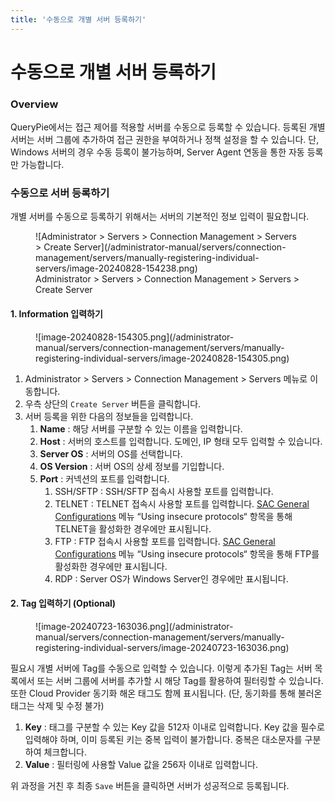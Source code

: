 ```yaml
---
title: '수동으로 개별 서버 등록하기'
---
```


# 수동으로 개별 서버 등록하기

### Overview

QueryPie에서는 접근 제어를 적용할 서버를 수동으로 등록할 수 있습니다. 등록된 개별 서버는 서버 그룹에 추가하여 접근 권한을 부여하거나 정책 설정을 할 수 있습니다. 단, Windows 서버의 경우 수동 등록이 불가능하며, Server Agent 연동을 통한 자동 등록만 가능합니다.


### 수동으로 서버 등록하기

개별 서버를 수동으로 등록하기 위해서는 서버의 기본적인 정보 입력이 필요합니다.

<figure data-layout="center" data-align="center">
![Administrator &gt; Servers &gt; Connection Management &gt; Servers &gt; Create Server](/administrator-manual/servers/connection-management/servers/manually-registering-individual-servers/image-20240828-154238.png)
<figcaption>
Administrator &gt; Servers &gt; Connection Management &gt; Servers &gt; Create Server
</figcaption>
</figure>

#### 1. Information 입력하기

<figure data-layout="center" data-align="center">
![image-20240828-154305.png](/administrator-manual/servers/connection-management/servers/manually-registering-individual-servers/image-20240828-154305.png)
</figure>

1. Administrator &gt; Servers &gt; Connection Management &gt; Servers 메뉴로 이동합니다.
2. 우측 상단의 `Create Server` 버튼을 클릭합니다.
3. 서버 등록을 위한 다음의 정보들을 입력합니다.
    1.  **Name**  : 해당 서버를 구분할 수 있는 이름을 입력합니다.
    2.  **Host**  : 서버의 호스트를 입력합니다. 도메인, IP 형태 모두 입력할 수 있습니다. 
    3.  **Server OS**  : 서버의 OS를 선택합니다. 
    4.  **OS Version** : 서버 OS의 상세 정보를 기입합니다.
    5.  **Port**  : 커넥션의 포트를 입력합니다. 
        1. SSH/SFTP : SSH/SFTP 접속시 사용할 포트를 입력합니다.
        2. TELNET : TELNET 접속시 사용할 포트를 입력합니다. [SAC General Configurations](../../sac-general-configurations) 메뉴 “Using insecure protocols“ 항목을 통해 TELNET을 활성화한 경우에만 표시됩니다.
        3. FTP : FTP 접속시 사용할 포트를 입력합니다. [SAC General Configurations](../../sac-general-configurations) 메뉴 “Using insecure protocols“ 항목을 통해 FTP를 활성화한 경우에만 표시됩니다.
        4. RDP : Server OS가 Windows Server인 경우에만 표시됩니다.

#### 2. Tag 입력하기 (Optional)

<figure data-layout="center" data-align="center">
![image-20240723-163036.png](/administrator-manual/servers/connection-management/servers/manually-registering-individual-servers/image-20240723-163036.png)
</figure>

필요시 개별 서버에 Tag를 수동으로 입력할 수 있습니다. 이렇게 추가된 Tag는 서버 목록에서 또는 서버 그룹에 서버를 추가할 시 해당 Tag를 활용하여 필터링할 수 있습니다. 또한 Cloud Provider 동기화 해온 태그도 함께 표시됩니다. (단, 동기화를 통해 불러온 태그는 삭제 및 수정 불가)

1.  **Key**  : 태그를 구분할 수 있는 Key 값을 512자 이내로 입력합니다. Key 값을 필수로 입력해야 하며, 이미 등록된 키는 중복 입력이 불가합니다. 중복은 대소문자를 구분하여 체크합니다. 
2.  **Value**  : 필터링에 사용할 Value 값을 256자 이내로 입력합니다.

위 과정을 거친 후 최종 `Save` 버튼을 클릭하면 서버가 성공적으로 등록됩니다.


